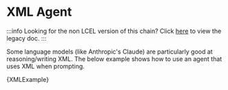 # XML Agent

:::info
Looking for the non LCEL version of this chain? Click [here](/docs/modules/agents/agent_types/xml_legacy) to view the legacy doc.
:::


Some language models (like Anthropic's Claude) are particularly good at reasoning/writing XML.
The below example shows how to use an agent that uses XML when prompting.


<CodeBlock language="typescript">{XMLExample}</CodeBlock>
